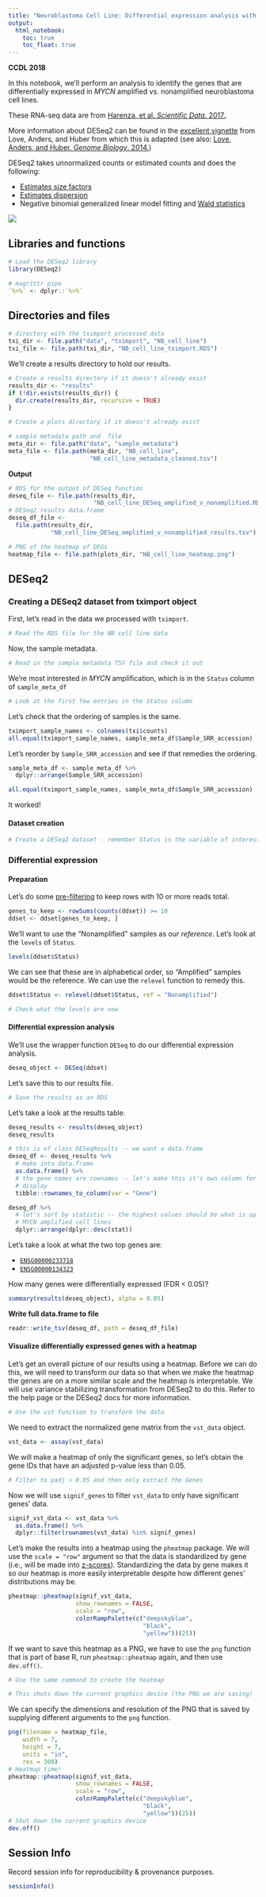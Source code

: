 ```yaml
---
title: "Neuroblastoma Cell Line: Differential expression analysis with DESeq2"
output:   
  html_notebook: 
    toc: true
    toc_float: true
---
```


**CCDL 2018**

In this notebook, we'll perform an analysis to identify the genes that are 
differentially expressed in _MYCN_ amplified vs. nonamplified neuroblastoma 
cell lines. 

These RNA-seq data are from 
[Harenza, et al. _Scientific Data._ 2017.](https://doi.org/10.1038/sdata.2017.33).

More information about DESeq2 can be found in the [excellent vignette](https://bioconductor.org/packages/release/bioc/vignettes/DESeq2/inst/doc/DESeq2.html) 
from Love, Anders, and Huber from which this is adapted 
(see also: [Love, Anders, and Huber. _Genome Biology_. 2014.](https://doi.org/10.1186/s13059-014-0550-8))

DESeq2 takes unnormalized counts or estimated counts and does the following:

* [Estimates size factors](https://www.rdocumentation.org/packages/DESeq2/versions/1.12.3/topics/estimateSizeFactors)
* [Estimates dispersion](https://www.rdocumentation.org/packages/DESeq2/versions/1.12.3/topics/estimateDispersions) 
* Negative binomial generalized linear model fitting and [Wald statistics](https://www.rdocumentation.org/packages/DESeq2/versions/1.12.3/topics/nbinomWaldTest)

![](diagrams/rna-seq_6.png)

## Libraries and functions

```r
# Load the DESeq2 library
library(DESeq2)
```

```r
# magrittr pipe
`%>%` <- dplyr::`%>%`
```

## Directories and files

```r
# directory with the tximport processed data
txi_dir <- file.path("data", "tximport", "NB_cell_line")
txi_file <- file.path(txi_dir, "NB_cell_line_tximport.RDS")
```

We'll create a results directory to hold our results.

```r
# Create a results directory if it doesn't already exist
results_dir <- "results"
if (!dir.exists(results_dir)) {
  dir.create(results_dir, recursive = TRUE)
}
```

```r
# Create a plots directory if it doesn't already exist

```

```r
# sample metadata path and  file
meta_dir <- file.path("data", "sample_metadata")
meta_file <- file.path(meta_dir, "NB_cell_line",
                       "NB_cell_line_metadata_cleaned.tsv")
```

**Output**

```r
# RDS for the output of DESeq function
deseq_file <- file.path(results_dir, 
                        "NB_cell_line_DESeq_amplified_v_nonamplified.RDS")
# DESeq2 results data.frame
deseq_df_file <- 
  file.path(results_dir,
            "NB_cell_line_DESeq_amplified_v_nonamplified_results.tsv")

# PNG of the heatmap of DEGs
heatmap_file <- file.path(plots_dir, "NB_cell_line_heatmap.png")
```

## DESeq2

### Creating a DESeq2 dataset from tximport object

First, let's read in the data we processed with `tximport`.

```r
# Read the RDS file for the NB cell line data

```

Now, the sample metadata.

```r
# Read in the sample metadata TSV file and check it out

```

We're most interested in _MYCN_ amplification, which is in the `Status` column
of `sample_meta_df`

```r
# Look at the first few entries in the Status column

```

Let's check that the ordering of samples is the same.

```r
tximport_sample_names <- colnames(txi$counts)
all.equal(tximport_sample_names, sample_meta_df$Sample_SRR_accession)
```

Let's reorder by `Sample_SRR_accession` and see if that remedies the ordering.

```r
sample_meta_df <- sample_meta_df %>%
  dplyr::arrange(Sample_SRR_accession)
```

```r
all.equal(tximport_sample_names, sample_meta_df$Sample_SRR_accession)
```

It worked!

#### Dataset creation

```r
# Create a DESeq2 dataset - remember Status is the variable of interest here

```

### Differential expression

#### Preparation

Let's do some [pre-filtering](http://bioconductor.org/packages/devel/bioc/vignettes/DESeq2/inst/doc/DESeq2.html#pre-filtering) 
to keep rows with 10 or more reads total.

```r
genes_to_keep <- rowSums(counts(ddset)) >= 10
ddset <- ddset[genes_to_keep, ]
```

We'll want to use the "Nonamplified" samples as our _reference_.
Let's look at the `levels` of `Status`.

```r
levels(ddset$Status)
```

We can see that these are in alphabetical order, so "Amplified" samples would
be the reference. 
We can use the `relevel` function to remedy this.

```r
ddset$Status <- relevel(ddset$Status, ref = "Nonamplified")
```

```r
# Check what the levels are now

```

#### Differential expression analysis

We'll use the wrapper function `DESeq` to do our differential expression 
analysis.

```r
deseq_object <- DESeq(ddset)
```

Let's save this to our results file.

```r
# Save the results as an RDS

```

Let's take a look at the results table.

```r
deseq_results <- results(deseq_object)
deseq_results
```

```r
# this is of class DESeqResults -- we want a data.frame
deseq_df <- deseq_results %>%
  # make into data.frame
  as.data.frame() %>%
  # the gene names are rownames -- let's make this it's own column for easy 
  # display
  tibble::rownames_to_column(var = "Gene")

deseq_df %>%
  # let's sort by statistic -- the highest values should be what is up in the
  # MYCN amplified cell lines
  dplyr::arrange(dplyr::desc(stat))
```

Let's take a look at what the two top genes are:

* [`ENSG00000233718`](https://useast.ensembl.org/Homo_sapiens/Gene/Summary?g=ENSG00000233718;r=2:15921037-15942249)
* [`ENSG00000134323`](http://useast.ensembl.org/Homo_sapiens/Gene/Summary?db=core;g=ENSG00000134323;r=2:15940564-15947007)

How many genes were differentially expressed (FDR < 0.05)?

```r
summary(results(deseq_object), alpha = 0.05)
```

**Write full data.frame to file**

```r
readr::write_tsv(deseq_df, path = deseq_df_file)
```

#### Visualize differentially expressed genes with a heatmap

Let's get an overall picture of our results using a heatmap. 
Before we can do this, we will need to transform our data so that when we make
the heatmap the genes are on a more similar scale and the heatmap is 
interpretable. 
We will use variance stabilizing transformation from DESeq2 to do this.
Refer to the help page or the DESeq2 docs for more information. 

```r
# Use the vst function to transform the data

```

We need to extract the normalized gene matrix from the `vst_data` object. 

```r
vst_data <- assay(vst_data)
```

We will make a heatmap of only the significant genes, so let's obtain the gene 
IDs that have an adjusted p-value less than 0.05.

```r
# Filter to padj < 0.05 and then only extract the Genes

```

Now we will use `signif_genes` to filter `vst_data` to only have significant 
genes' data. 

```r
signif_vst_data <- vst_data %>%
  as.data.frame() %>%
  dplyr::filter(rownames(vst_data) %in% signif_genes)
```

Let's make the results into a heatmap using the `pheatmap` package. 
We will use the `scale = "row"` argument so that the data is standardized by
gene (i.e., will be made into [z-scores](https://www.statisticshowto.datasciencecentral.com/probability-and-statistics/z-score/)). 
Standardizing the data by gene makes it so our heatmap is more easily 
interpretable despite how different genes' distributions may be. 

```r
pheatmap::pheatmap(signif_vst_data, 
                   show_rownames = FALSE,
                   scale = "row",
                   colorRampPalette(c("deepskyblue",
                                      "black",
                                      "yellow"))(25))
```

If we want to save this heatmap as a PNG, we have to use the `png` function that 
is part of base R, run `pheatmap::pheatmap` again, and then use `dev.off()`.

```r

# Use the same command to create the heatmap

# This shuts down the current graphics device (the PNG we are saving)

```

We can specify the dimensions and resolution of the PNG that is saved by 
supplying different arguments to the `png` function.

```r
png(filename = heatmap_file, 
    width = 7, 
    height = 7, 
    units = "in", 
    res = 300)
# Heatmap time!
pheatmap::pheatmap(signif_vst_data, 
                   show_rownames = FALSE,
                   scale = "row",
                   colorRampPalette(c("deepskyblue",
                                      "black",
                                      "yellow"))(25))
# Shut down the current graphics device
dev.off()
```

## Session Info

Record session info for reproducibility & provenance purposes.

```r
sessionInfo()
```

